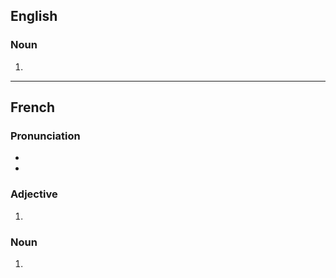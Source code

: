 ==English==

===Noun===
{{head|en|noun form}}

# {{plural of|chocolatier|lang=en}}

----

==French==

===Pronunciation===
* {{fr-IPA}}
* {{homophone|fr|chocolatier}}

===Adjective===
{{head|fr|adjective form}}

# {{masculine plural of|fr|chocolatier}}

===Noun===
{{head|fr|noun plural form|g=m}}

# {{plural of|fr|chocolatier}}
